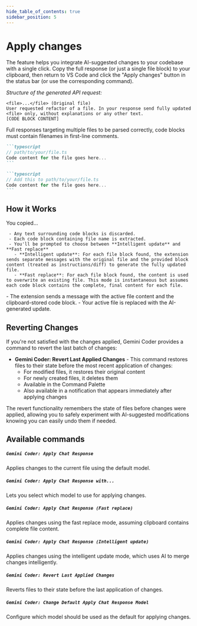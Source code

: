 ```yaml
---
hide_table_of_contents: true
sidebar_position: 5
---
```



# Apply changes

The feature helps you integrate AI-suggested changes to your codebase with a single click. Copy the full response (or just a single file block) to your clipboard, then return to VS Code and click the "Apply changes" button in the status bar (or use the corresponding command).

_Structure of the generated API request:_

```
<file>...</file> (Original file)
User requested refactor of a file. In your response send fully updated <file> only, without explanations or any other text.
[CODE BLOCK CONTENT]
```

Full responses targeting multiple files to be parsed correctly, code blocks must contain filenames in first-line comments.

<Tabs groupId="apply-changes-1">
  <TabItem value="comment" label="First line comment">

````markdown
```typescript
// path/to/your/file.ts
Code content for the file goes here...
```
````

````markdown
```typescript
// Add this to path/to/your/file.ts
Code content for the file goes here...
```
````

  </TabItem>
</Tabs>

## How it Works

You copied...

<Tabs groupId="apply-changes-2">
  <TabItem value="format" label='whole response'>

     - Any text surrounding code blocks is discarded.
     - Each code block containing file name is extracted.
     - You'll be prompted to choose between **Intelligent update** and **Fast replace**
       - **Intelligent update**: For each file block found, the extension sends separate messages with the original file and the provided block content (treated as instructions/diff) to generate the fully updated file.
       - **Fast replace**: For each file block found, the content is used to overwrite an existing file. This mode is instantaneous but assumes each code block contains the complete, final content for each file.

  </TabItem>
  <TabItem value="comment" label="single code block">
   - The extension sends a message with the active file content and the clipboard-stored code block.
   - Your active file is replaced with the AI-generated update.

  </TabItem>
</Tabs>

## Reverting Changes

If you're not satisfied with the changes applied, Gemini Coder provides a command to revert the last batch of changes:

- **Gemini Coder: Revert Last Applied Changes** - This command restores files to their state before the most recent application of changes:
  - For modified files, it restores their original content
  - For newly created files, it deletes them
  - Available in the Command Palette
  - Also available in a notification that appears immediately after applying changes

The revert functionality remembers the state of files before changes were applied, allowing you to safely experiment with AI-suggested modifications knowing you can easily undo them if needed.

## Available commands

##### `Gemini Coder: Apply Chat Response`

Applies changes to the current file using the default model.

##### `Gemini Coder: Apply Chat Response with...`

Lets you select which model to use for applying changes.

##### `Gemini Coder: Apply Chat Response (Fast replace)`

Applies changes using the fast replace mode, assuming clipboard contains complete file content.

##### `Gemini Coder: Apply Chat Response (Intelligent update)`

Applies changes using the intelligent update mode, which uses AI to merge changes intelligently.

##### `Gemini Coder: Revert Last Applied Changes`

Reverts files to their state before the last application of changes.

##### `Gemini Coder: Change Default Apply Chat Response Model`

Configure which model should be used as the default for applying changes.
